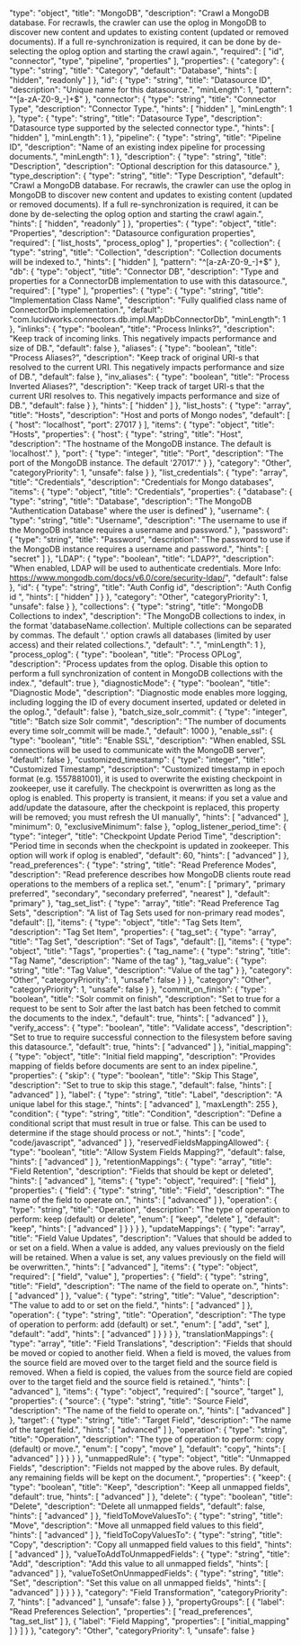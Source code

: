   "type": "object",
  "title": "MongoDB",
  "description": "Crawl a MongoDB database. For recrawls, the crawler can use the oplog in MongoDB to discover new content and updates to existing content (updated or removed documents). If a full re-synchronization is required, it can be done by de-selecting the oplog option and starting the crawl again.",
  "required": [
    "id",
    "connector",
    "type",
    "pipeline",
    "properties"
  ],
  "properties": {
    "category": {
      "type": "string",
      "title": "Category",
      "default": "Database",
      "hints": [
        "hidden",
        "readonly"
      ]
    },
    "id": {
      "type": "string",
      "title": "Datasource ID",
      "description": "Unique name for this datasource.",
      "minLength": 1,
      "pattern": "^[a-zA-Z0-9_-]+$"
    },
    "connector": {
      "type": "string",
      "title": "Connector Type",
      "description": "Connector Type.",
      "hints": [
        "hidden"
      ],
      "minLength": 1
    },
    "type": {
      "type": "string",
      "title": "Datasource Type",
      "description": "Datasource type supported by the selected connector type.",
      "hints": [
        "hidden"
      ],
      "minLength": 1
    },
    "pipeline": {
      "type": "string",
      "title": "Pipeline ID",
      "description": "Name of an existing index pipeline for processing documents.",
      "minLength": 1
    },
    "description": {
      "type": "string",
      "title": "Description",
      "description": "Optional description for this datasource."
    },
    "type_description": {
      "type": "string",
      "title": "Type Description",
      "default": "Crawl a MongoDB database. For recrawls, the crawler can use the oplog in MongoDB to discover new content and updates to existing content (updated or removed documents). If a full re-synchronization is required, it can be done by de-selecting the oplog option and starting the crawl again.",
      "hints": [
        "hidden",
        "readonly"
      ]
    },
    "properties": {
      "type": "object",
      "title": "Properties",
      "description": "Datasource configuration properties",
      "required": [
        "list_hosts",
        "process_oplog"
      ],
      "properties": {
        "collection": {
          "type": "string",
          "title": "Collection",
          "description": "Collection documents will be indexed to.",
          "hints": [
            "hidden"
          ],
          "pattern": "^[a-zA-Z0-9_-]+$"
        },
        "db": {
          "type": "object",
          "title": "Connector DB",
          "description": "Type and properties for a ConnectorDB implementation to use with this datasource.",
          "required": [
            "type"
          ],
          "properties": {
            "type": {
              "type": "string",
              "title": "Implementation Class Name",
              "description": "Fully qualified class name of ConnectorDb implementation.",
              "default": "com.lucidworks.connectors.db.impl.MapDbConnectorDb",
              "minLength": 1
            },
            "inlinks": {
              "type": "boolean",
              "title": "Process Inlinks?",
              "description": "Keep track of incoming links. This negatively impacts performance and size of DB.",
              "default": false
            },
            "aliases": {
              "type": "boolean",
              "title": "Process Aliases?",
              "description": "Keep track of original URI-s that resolved to the current URI. This negatively impacts performance and size of DB.",
              "default": false
            },
            "inv_aliases": {
              "type": "boolean",
              "title": "Process Inverted Aliases?",
              "description": "Keep track of target URI-s that the current URI resolves to. This negatively impacts performance and size of DB.",
              "default": false
            }
          },
          "hints": [
            "hidden"
          ]
        },
        "list_hosts": {
          "type": "array",
          "title": "Hosts",
          "description": "Host and ports of Mongo nodes",
          "default": [
            {
              "host": "localhost",
              "port": 27017
            }
          ],
          "items": {
            "type": "object",
            "title": "Hosts",
            "properties": {
              "host": {
                "type": "string",
                "title": "Host",
                "description": "The hostname of the MongoDB instance. The default is 'localhost'."
              },
              "port": {
                "type": "integer",
                "title": "Port",
                "description": "The port of the MongoDB instance. The default '27017'."
              }
            },
            "category": "Other",
            "categoryPriority": 1,
            "unsafe": false
          }
        },
        "list_credentials": {
          "type": "array",
          "title": "Credentials",
          "description": "Credentials for Mongo databases",
          "items": {
            "type": "object",
            "title": "Credentials",
            "properties": {
              "database": {
                "type": "string",
                "title": "Database",
                "description": "The MongoDB \"Authentication Database\" where the user is defined"
              },
              "username": {
                "type": "string",
                "title": "Username",
                "description": "The username to use if the MongoDB instance requires a username and password."
              },
              "password": {
                "type": "string",
                "title": "Password",
                "description": "The password to use if the MongoDB instance requires a username and password.",
                "hints": [
                  "secret"
                ]
              },
              "LDAP": {
                "type": "boolean",
                "title": "LDAP?",
                "description": "When enabled, LDAP will be used to authenticate credentials. More Info: https://www.mongodb.com/docs/v6.0/core/security-ldap/",
                "default": false
              },
              "id": {
                "type": "string",
                "title": "Auth Config id",
                "description": "Auth Config id ",
                "hints": [
                  "hidden"
                ]
              }
            },
            "category": "Other",
            "categoryPriority": 1,
            "unsafe": false
          }
        },
        "collections": {
          "type": "string",
          "title": "MongoDB Collections to index",
          "description": "The MongoDB collections to index, in the format 'databaseName.collection'. Multiple collections can be separated by commas. The default '*.*' option crawls all databases (limited by user access) and their related collections.",
          "default": "*.*",
          "minLength": 1
        },
        "process_oplog": {
          "type": "boolean",
          "title": "Process OPLog",
          "description": "Process updates from the oplog. Disable this option to perform a full synchronization of content in MongoDB collections with the index.",
          "default": true
        },
        "diagnosticMode": {
          "type": "boolean",
          "title": "Diagnostic Mode",
          "description": "Diagnostic mode enables more logging, including logging the ID of every document inserted, updated or deleted in the oplog.",
          "default": false
        },
        "batch_size_solr_commit": {
          "type": "integer",
          "title": "Batch size Solr commit",
          "description": "The number of documents every time solr_commit will be made.",
          "default": 1000
        },
        "enable_ssl": {
          "type": "boolean",
          "title": "Enable SSL",
          "description": "When enabled, SSL connections will be used to communicate with the MongoDB server",
          "default": false
        },
        "customized_timestamp": {
          "type": "integer",
          "title": "Customized Timestamp",
          "description": "Customized timestamp in epoch format (e.g. 1557881001), it is used to overwrite the existing checkpoint in zookeeper, use it carefully. The checkpoint is overwritten as long as the oplog is enabled. This property is transient, it means: if you set a value and add/update the datasoure, after the checkpoint is replaced, this property will be removed; you must refresh the UI manually",
          "hints": [
            "advanced"
          ],
          "minimum": 0,
          "exclusiveMinimum": false
        },
        "oplog_listener_period_time": {
          "type": "integer",
          "title": "Checkpoint Update Period Time",
          "description": "Period time in seconds when the checkpoint is updated in zookeeper. This option will work if oplog is enabled",
          "default": 60,
          "hints": [
            "advanced"
          ]
        },
        "read_preferences": {
          "type": "string",
          "title": "Read Preference Modes",
          "description": "Read preference describes how MongoDB clients route read operations to the members of a replica set.",
          "enum": [
            "primary",
            "primary preferred",
            "secondary",
            "secondary preferred",
            "nearest"
          ],
          "default": "primary"
        },
        "tag_set_list": {
          "type": "array",
          "title": "Read Preference Tag Sets",
          "description": "A list of Tag Sets used for non-primary read modes",
          "default": [],
          "items": {
            "type": "object",
            "title": "Tag Sets Item",
            "description": "Tag Set Item",
            "properties": {
              "tag_set": {
                "type": "array",
                "title": "Tag Set",
                "description": "Set of Tags",
                "default": [],
                "items": {
                  "type": "object",
                  "title": "Tags",
                  "properties": {
                    "tag_name": {
                      "type": "string",
                      "title": "Tag Name",
                      "description": "Name of the tag"
                    },
                    "tag_value": {
                      "type": "string",
                      "title": "Tag Value",
                      "description": "Value of the tag"
                    }
                  },
                  "category": "Other",
                  "categoryPriority": 1,
                  "unsafe": false
                }
              }
            },
            "category": "Other",
            "categoryPriority": 1,
            "unsafe": false
          }
        },
        "commit_on_finish": {
          "type": "boolean",
          "title": "Solr commit on finish",
          "description": "Set to true for a request to be sent to Solr after the last batch has been fetched to commit the documents to the index.",
          "default": true,
          "hints": [
            "advanced"
          ]
        },
        "verify_access": {
          "type": "boolean",
          "title": "Validate access",
          "description": "Set to true to require successful connection to the filesystem before saving this datasource.",
          "default": true,
          "hints": [
            "advanced"
          ]
        },
        "initial_mapping": {
          "type": "object",
          "title": "Initial field mapping",
          "description": "Provides mapping of fields before documents are sent to an index pipeline.",
          "properties": {
            "skip": {
              "type": "boolean",
              "title": "Skip This Stage",
              "description": "Set to true to skip this stage.",
              "default": false,
              "hints": [
                "advanced"
              ]
            },
            "label": {
              "type": "string",
              "title": "Label",
              "description": "A unique label for this stage.",
              "hints": [
                "advanced"
              ],
              "maxLength": 255
            },
            "condition": {
              "type": "string",
              "title": "Condition",
              "description": "Define a conditional script that must result in true or false. This can be used to determine if the stage should process or not.",
              "hints": [
                "code",
                "code/javascript",
                "advanced"
              ]
            },
            "reservedFieldsMappingAllowed": {
              "type": "boolean",
              "title": "Allow System Fields Mapping?",
              "default": false,
              "hints": [
                "advanced"
              ]
            },
            "retentionMappings": {
              "type": "array",
              "title": "Field Retention",
              "description": "Fields that should be kept or deleted",
              "hints": [
                "advanced"
              ],
              "items": {
                "type": "object",
                "required": [
                  "field"
                ],
                "properties": {
                  "field": {
                    "type": "string",
                    "title": "Field",
                    "description": "The name of the field to operate on.",
                    "hints": [
                      "advanced"
                    ]
                  },
                  "operation": {
                    "type": "string",
                    "title": "Operation",
                    "description": "The type of operation to perform: keep (default) or delete",
                    "enum": [
                      "keep",
                      "delete"
                    ],
                    "default": "keep",
                    "hints": [
                      "advanced"
                    ]
                  }
                }
              }
            },
            "updateMappings": {
              "type": "array",
              "title": "Field Value Updates",
              "description": "Values that should be added to or set on a field. When a value is added, any values previously on the field will be retained. When a value is set, any values previously on the field will be overwritten.",
              "hints": [
                "advanced"
              ],
              "items": {
                "type": "object",
                "required": [
                  "field",
                  "value"
                ],
                "properties": {
                  "field": {
                    "type": "string",
                    "title": "Field",
                    "description": "The name of the field to operate on.",
                    "hints": [
                      "advanced"
                    ]
                  },
                  "value": {
                    "type": "string",
                    "title": "Value",
                    "description": "The value to add to or set on the field.",
                    "hints": [
                      "advanced"
                    ]
                  },
                  "operation": {
                    "type": "string",
                    "title": "Operation",
                    "description": "The type of operation to perform: add (default) or set.",
                    "enum": [
                      "add",
                      "set"
                    ],
                    "default": "add",
                    "hints": [
                      "advanced"
                    ]
                  }
                }
              }
            },
            "translationMappings": {
              "type": "array",
              "title": "Field Translations",
              "description": "Fields that should be moved or copied to another field. When a field is moved, the values from the source field are moved over to the target field and the source field is removed. When a field is copied, the values from the source field are copied over to the target field and the source field is retained.",
              "hints": [
                "advanced"
              ],
              "items": {
                "type": "object",
                "required": [
                  "source",
                  "target"
                ],
                "properties": {
                  "source": {
                    "type": "string",
                    "title": "Source Field",
                    "description": "The name of the field to operate on.",
                    "hints": [
                      "advanced"
                    ]
                  },
                  "target": {
                    "type": "string",
                    "title": "Target Field",
                    "description": "The name of the target field.",
                    "hints": [
                      "advanced"
                    ]
                  },
                  "operation": {
                    "type": "string",
                    "title": "Operation",
                    "description": "The type of operation to perform: copy (default) or move.",
                    "enum": [
                      "copy",
                      "move"
                    ],
                    "default": "copy",
                    "hints": [
                      "advanced"
                    ]
                  }
                }
              }
            },
            "unmappedRule": {
              "type": "object",
              "title": "Unmapped Fields",
              "description": "Fields not mapped by the above rules. By default, any remaining fields will be kept on the document.",
              "properties": {
                "keep": {
                  "type": "boolean",
                  "title": "Keep",
                  "description": "Keep all unmapped fields",
                  "default": true,
                  "hints": [
                    "advanced"
                  ]
                },
                "delete": {
                  "type": "boolean",
                  "title": "Delete",
                  "description": "Delete all unmapped fields",
                  "default": false,
                  "hints": [
                    "advanced"
                  ]
                },
                "fieldToMoveValuesTo": {
                  "type": "string",
                  "title": "Move",
                  "description": "Move all unmapped field values to this field",
                  "hints": [
                    "advanced"
                  ]
                },
                "fieldToCopyValuesTo": {
                  "type": "string",
                  "title": "Copy",
                  "description": "Copy all unmapped field values to this field",
                  "hints": [
                    "advanced"
                  ]
                },
                "valueToAddToUnmappedFields": {
                  "type": "string",
                  "title": "Add",
                  "description": "Add this value to all unmapped fields",
                  "hints": [
                    "advanced"
                  ]
                },
                "valueToSetOnUnmappedFields": {
                  "type": "string",
                  "title": "Set",
                  "description": "Set this value on all unmapped fields",
                  "hints": [
                    "advanced"
                  ]
                }
              }
            }
          },
          "category": "Field Transformation",
          "categoryPriority": 7,
          "hints": [
            "advanced"
          ],
          "unsafe": false
        }
      },
      "propertyGroups": [
        {
          "label": "Read Preferences Selection",
          "properties": [
            "read_preferences",
            "tag_set_list"
          ]
        },
        {
          "label": "Field Mapping",
          "properties": [
            "initial_mapping"
          ]
        }
      ]
    }
  },
  "category": "Other",
  "categoryPriority": 1,
  "unsafe": false
}
